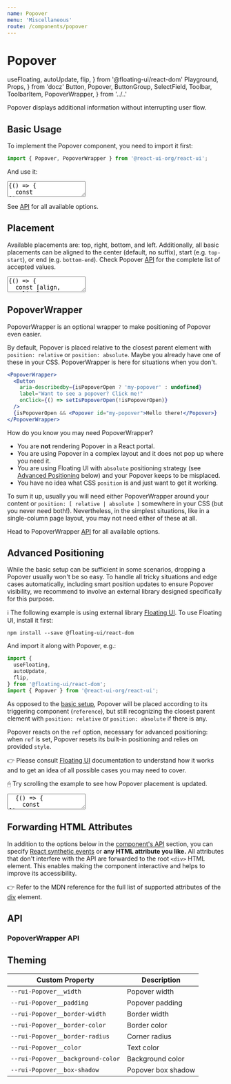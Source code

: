 ```yaml
---
name: Popover
menu: 'Miscellaneous'
route: /components/popover
---
```


# Popover

  useFloating,
  autoUpdate,
  flip,
} from '@floating-ui/react-dom'
  Playground,
  Props,
} from 'docz'
  Button,
  Popover,
  ButtonGroup,
  SelectField,
  Toolbar,
  ToolbarItem,
  PopoverWrapper,
} from '../..'

Popover displays additional information without interrupting user flow.

## Basic Usage

To implement the Popover component, you need to import it first:

```js
import { Popover, PopoverWrapper } from '@react-ui-org/react-ui';
```

And use it:

<textarea is="docoff-react-preview">
{() => {
  const [isPopoverOpen, setIsPopoverOpen] = React.useState(false);
  // All inline styles in this example are for demonstration purposes only.
  return (
    <div
      style={{
        display: 'grid',
        placeContent: 'center',
        minWidth: '20rem',
        minHeight: '10rem',
      }}
    >
      <PopoverWrapper>
        <Button
          aria-describedby={isPopoverOpen ? 'my-popover' : undefined}
          label="Want to see a popover? Click me!"
          onClick={() => setIsPopoverOpen(!isPopoverOpen)}
        />
        {isPopoverOpen && (
          <Popover id="my-popover">
            Hello there!
          </Popover>
        )}
      </PopoverWrapper>
    </div>
  );
}}
</textarea>

See [API](#api) for all available options.

## Placement

Available placements are: top, right, bottom, and left. Additionally, all basic
placements can be aligned to the center (default, no suffix), start (e.g.
`top-start`), or end (e.g. `bottom-end`). Check Popover [API](#api) for the
complete list of accepted values.

<textarea is="docoff-react-preview">
{() => {
  const [align, setAlign] = React.useState('');
  // All inline styles in this example are for demonstration purposes only.
  return (
    <>
      <Toolbar align="baseline">
        <ToolbarItem>
          <span id="alignment-options-label">Alignment:</span>
        </ToolbarItem>
        <ToolbarItem>
          <ButtonGroup aria-labelledby="alignment-options-label">
            <Button
              color={align === '-start' ? 'dark' : 'primary'}
              label="start"
              onClick={() => setAlign('-start')}
            />
            <Button
              color={align === '' ? 'dark' : 'primary'}
              label="center"
              onClick={() => setAlign('')}
            />
            <Button
              color={align === '-end' ? 'dark' : 'primary'}
              label="end"
              onClick={() => setAlign('-end')}
            />
          </ButtonGroup>
        </ToolbarItem>
      </Toolbar>
      <div
        style={{
          display: 'grid',
          placeContent: 'center',
          minWidth: '20rem',
          minHeight: '15rem',
        }}
      >
        <PopoverWrapper>
          <Placeholder bordered aria-describedby="my-popover-top">
            Popovers
            <br />
            all day long…
          </Placeholder>
          <Popover id="my-popover-top" placement={`top${align}`}>
            Top side
          </Popover>
          <Popover id="my-popover-right" placement={`right${align}`}>
            Right side
          </Popover>
          <Popover id="my-popover-bottom" placement={`bottom${align}`}>
            Bottom side
          </Popover>
          <Popover id="my-popover-left" placement={`left${align}`}>
            Left side
          </Popover>
        </PopoverWrapper>
      </div>
    </>
  );
}}
</textarea>

## PopoverWrapper

PopoverWrapper is an optional wrapper to make positioning of Popover even
easier.

By default, Popover is placed relative to the closest parent element with
`position: relative` or `position: absolute`. Maybe you already have one of
these in your CSS. PopoverWrapper is here for situations when you don't.

```jsx
<PopoverWrapper>
  <Button
    aria-describedby={isPopoverOpen ? 'my-popover' : undefined}
    label="Want to see a popover? Click me!"
    onClick={() => setIsPopoverOpen(!isPopoverOpen)}
  />
  {isPopoverOpen && <Popover id="my-popover">Hello there!</Popover>}
</PopoverWrapper>
```

How do you know you may need PopoverWrapper?

- You are **not** rendering Popover in a React portal.
- You are using Popover in a complex layout and it does not pop up where you
  need it.
- You are using Floating UI with `absolute` positioning strategy (see
  [Advanced Positioning](#advanced-positioning) below) and your Popover keeps to
  be misplaced.
- You have no idea what CSS `position` is and just want to get it working.

To sum it up, usually you will need either PopoverWrapper around your content or
`position: [ relative | absolute ]` somewhere in your CSS (but you never need
both!). Nevertheless, in the simplest situations, like in a single-column page
layout, you may not need either of these at all.

Head to PopoverWrapper [API](#popoverwrapper-api) for all available options.

## Advanced Positioning

While the basic setup can be sufficient in some scenarios, dropping a Popover
usually won't be so easy. To handle all tricky situations and edge cases
automatically, including smart position updates to ensure Popover visibility,
we recommend to involve an external library designed specifically for this
purpose.

ℹ️ The following example is using external library [Floating UI]. To use
Floating UI, install it first:

```shell
npm install --save @floating-ui/react-dom
```

And import it along with Popover, e.g.:

```js
import {
  useFloating,
  autoUpdate,
  flip,
} from '@floating-ui/react-dom';
import { Popover } from '@react-ui-org/react-ui';
```

As opposed to the [basic setup](#placement), Popover will be placed according to
its triggering component (`reference`), but still recognizing the closest parent
element with `position: relative` or `position: absolute` if there is any.

Popover reacts on the `ref` option, necessary for advanced positioning:
when `ref` is set, Popover resets its built-in positioning and relies
on provided `style`.

👉 Please consult [Floating UI] documentation to understand how it works and to
get an idea of all possible cases you may need to cover.

🖱 Try scrolling the example to see how Popover placement is updated.

<textarea is="docoff-react-preview">
  {() => {
    const [isPopoverOpen, setIsPopoverOpen] = React.useState(false);
    const [placement, setPlacement] = React.useState('top');
    const {
      x,
      y,
      reference,
      floating,
      placement: finalPlacement,
      strategy,
    } = useFloating({
      placement,
      middleware: [flip()],
      whileElementsMounted: autoUpdate,
    });
    const placementOptions = [
      'top',
      'top-start',
      'top-end',
      'right',
      'right-start',
      'right-end',
      'bottom',
      'bottom-start',
      'bottom-end',
      'left',
      'left-start',
      'left-end',
    ];
    // All inline styles in this example EXCEPT Popover `style` are for
    // demonstration purposes only.
    return (
      <>
        <Toolbar>
          <ToolbarItem>
            <SelectField
              label="Suggested placement:"
              onChange={e => setPlacement(e.target.value)}
              options={placementOptions.map((el) => ({
                label: el,
                value: el,
              }))}
              value={placement}
            />
          </ToolbarItem>
          <ToolbarItem>
            <div className="mb-2">Final placement:</div>
            <code>{finalPlacement}</code>
          </ToolbarItem>
        </Toolbar>
        <div
          style={{
            width: '40rem',
            maxWidth: '100%',
            height: '10rem',
            overflow: 'auto',
          }}
        >
          <div
            style={{
              position: 'relative',
              width: '60rem',
              height: '20rem',
              paddingBlock: '7rem',
              textAlign: 'center',
            }}
          >
            <Button
              aria-describedby={isPopoverOpen ? 'my-advanced-popover' : undefined}
              label="Trigger Popover"
              onClick={() => setIsPopoverOpen(!isPopoverOpen)}
              ref={reference}
            />
            {isPopoverOpen && (
              <Popover
                id="my-advanced-popover"
                placement={finalPlacement}
                style={{
                  position: strategy,
                  top: y ? y : '',
                  left: x ? x : '',
                }}
                ref={floating}
              >
                Auto-flipping Popover
              </Popover>
            )}
          </div>
        </div>
      </>
    );
  }}
</textarea>

## Forwarding HTML Attributes

In addition to the options below in the [component's API](#api) section, you
can specify [React synthetic events] or **any HTML attribute you like.** All
attributes that don't interfere with the API are forwarded to the root `<div>`
HTML element. This enables making the component interactive and helps to improve
its accessibility.

👉 Refer to the MDN reference for the full list of supported attributes of the
[div] element.

## API

<Props table of={Popover} />

### PopoverWrapper API

<Props table of={PopoverWrapper} />

## Theming

| Custom Property                                      | Description                                                  |
|------------------------------------------------------|--------------------------------------------------------------|
| `--rui-Popover__width`                               | Popover width                                                |
| `--rui-Popover__padding`                             | Popover padding                                              |
| `--rui-Popover__border-width`                        | Border width                                                 |
| `--rui-Popover__border-color`                        | Border color                                                 |
| `--rui-Popover__border-radius`                       | Corner radius                                                |
| `--rui-Popover__color`                               | Text color                                                   |
| `--rui-Popover__background-color`                    | Background color                                             |
| `--rui-Popover__box-shadow`                          | Popover box shadow                                           |

[Floating UI]: https://floating-ui.com/docs/react-dom
[React synthetic events]: https://reactjs.org/docs/events.html
[div]: https://developer.mozilla.org/en-US/docs/Web/HTML/Element/div#attributes
